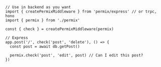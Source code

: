 ```tsx
// Use in backend as you want
import { createPermixMiddleware } from 'permix/express' // or trpc, hono
import { permix } from './permix'

const { check } = createPermixMiddleware(permix)

// Express
app.post('/', check('post', 'delete'), () => {
  const post = await db.getPost()

  permix.check('post', 'edit', post) // Can I edit this post?
})
```
